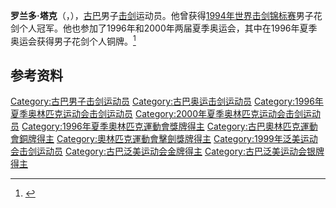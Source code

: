 '''罗兰多·塔克'''（{{lang-es|Rolando Tucker}}，{{bd|1971年|12月31日|}}），[[古巴|古巴]]男子[[击剑|击剑]]运动员。他曾获得[[1994年世界击剑锦标赛|1994年世界击剑锦标赛]]男子花剑个人冠军。他也参加了1996年和2000年两届夏季奥运会，其中在1996年夏季奥运会获得男子花剑个人铜牌。<ref>{{Cite web|title=Rolando TUCKER LEON|url=https://www.olympic.org/rolando-tucker-leon|accessdate=2021-03-08|date=2021-03-08|work=International Olympic Committee|language=en|archive-date=2020-09-25|archive-url=https://web.archive.org/web/20200925164353/https://www.olympic.org/rolando-tucker-leon|dead-url=no}}</ref>

== 参考资料 ==
{{reflist}}

{{世界击剑锦标赛男子花剑个人冠军}}

{{Authority control}}
{{DEFAULTSORT:Tucker}}
[[Category:古巴男子击剑运动员|Category:古巴男子击剑运动员]]
[[Category:古巴奥运击剑运动员|Category:古巴奥运击剑运动员]]
[[Category:1996年夏季奥林匹克运动会击剑运动员|Category:1996年夏季奥林匹克运动会击剑运动员]]
[[Category:2000年夏季奥林匹克运动会击剑运动员|Category:2000年夏季奥林匹克运动会击剑运动员]]
[[Category:1996年夏季奧林匹克運動會獎牌得主|Category:1996年夏季奧林匹克運動會獎牌得主]]
[[Category:古巴奧林匹克運動會銅牌得主|Category:古巴奧林匹克運動會銅牌得主]]
[[Category:奧林匹克運動會擊劍獎牌得主|Category:奧林匹克運動會擊劍獎牌得主]]
[[Category:1999年泛美运动会击剑运动员|Category:1999年泛美运动会击剑运动员]]
[[Category:古巴泛美运动会金牌得主|Category:古巴泛美运动会金牌得主]]
[[Category:古巴泛美运动会银牌得主|Category:古巴泛美运动会银牌得主]]

{{古巴人物小作品}}